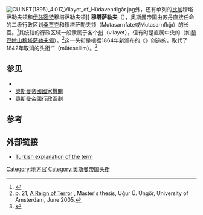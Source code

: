 [[File:CUINET(1895)_4.017_Vilayet_of_Hüdavendigâr.jpg|thumb]]外，还有单列的[[比加_(恰納卡萊省)|比加]]穆塔萨勒夫领和[[伊兹密特|伊兹密特]]穆塔萨勒夫领]]
'''穆塔萨勒夫'''（{{lang-tr|Mutasarrıf}}），奥斯曼帝国由苏丹直接任命的二级行政区划[[桑贾克|桑贾克]]和穆塔萨勒夫领（Mutasarrıfate或Mutasarrıflığı）的长官。<ref>{{Cite web|title = Definition of Mutessarif|url = http://www.thefreedictionary.com/Mutessarif|publisher = Free Online Dictionary|accessdate = 28 May 2013|archive-date = 2013-05-13|archive-url = https://web.archive.org/web/20130513183822/http://www.thefreedictionary.com/Mutessarif|dead-url = no}}</ref>其统辖的行政区域一般隶属于各个[[州_(奥斯曼帝国)|州]]（vilayet），但有时是直属中央的（如[[黎巴嫩山穆塔萨勒夫领|黎巴嫩山穆塔萨勒夫领]]）。<ref>p. 21, [http://home.uva.nl/uu.ungor/thesis.pdf A Reign of Terror] {{webarchive|url=https://web.archive.org/web/20061128210749/http://home.uva.nl/uu.ungor/thesis.pdf |date=2006-11-28 }}, Master's thesis, Uğur Ü. Üngör, University of Amsterdam, June 2005.</ref>这一头衔是根据1864年新颁布的《{{le|维拉亚特法|Vilayet Law}}》创造的，取代了1842年取消的头衔“{{le|穆泰塞利姆|Mütesellim}}”（mütesellim）。<ref name="ula">{{Cite book|title = Ula: An Anatolian Town|author = Benedict, Peter|year = 1974|page = 85}}</ref>

== 参见 ==
* {{le|穆泰塞利姆|Mütesellim}}
* [[奧斯曼帝國國家機關|奧斯曼帝國國家機關]]
* [[奧斯曼帝國行政區劃|奧斯曼帝國行政區劃]]

== 参考 ==
{{Reflist}}

== 外部链接 ==
* [http://www.turizm.gov.tr/EN/BelgeGoster.aspx?F6E10F8892433CFF657B96472CD89203B0045F2B2135708F Turkish explanation of the term] {{Wayback|url=http://www.turizm.gov.tr/EN/BelgeGoster.aspx?F6E10F8892433CFF657B96472CD89203B0045F2B2135708F |date=20160307225724 }}

[[Category:地方官|Category:地方官]]
[[Category:奥斯曼帝国头衔|Category:奥斯曼帝国头衔]]